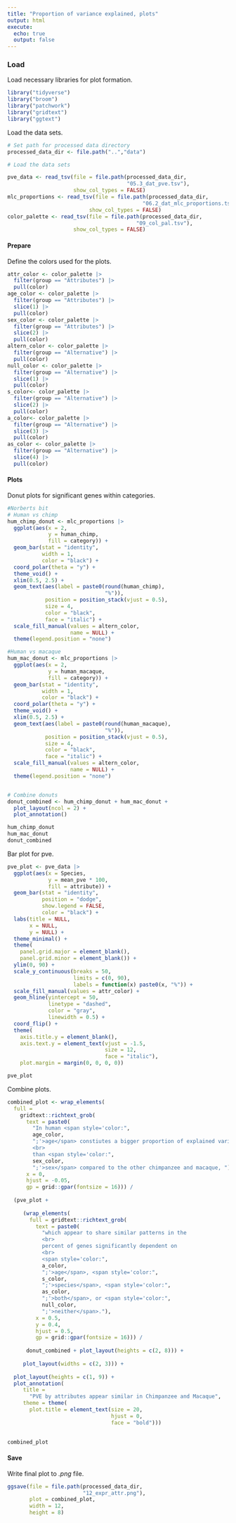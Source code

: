 ```yaml
---
title: "Proportion of variance explained, plots"
output: html
execute:
  echo: true
  output: false
---
```


### Load

Load necessary libraries for plot formation.

```r
library("tidyverse")
library("broom")
library("patchwork")
library("gridtext")
library("ggtext")
```

Load the data sets.

```r
# Set path for processed data directory
processed_data_dir <- file.path("..","data")

# Load the data sets

pve_data <- read_tsv(file = file.path(processed_data_dir,
                                      "05.3_dat_pve.tsv"),
                     show_col_types = FALSE)
mlc_proportions <- read_tsv(file = file.path(processed_data_dir,
                                           "06.2_dat_mlc_proportions.tsv"),
                          show_col_types = FALSE)
color_palette <- read_tsv(file = file.path(processed_data_dir,
                                         "09_col_pal.tsv"),
                     show_col_types = FALSE)

```

#### Prepare

Define the colors used for the plots.

```r
attr_color <- color_palette |>
  filter(group == "Attributes") |>
  pull(color)
age_color <- color_palette |>
  filter(group == "Attributes") |>
  slice(1) |>
  pull(color)
sex_color <- color_palette |>
  filter(group == "Attributes") |>
  slice(2) |>
  pull(color)
altern_color <- color_palette |>
  filter(group == "Alternative") |>
  pull(color)
null_color <- color_palette |>
  filter(group == "Alternative") |>
  slice(1) |>
  pull(color) 
s_color<- color_palette |>
  filter(group == "Alternative") |>
  slice(2) |>
  pull(color)
a_color<- color_palette |>
  filter(group == "Alternative") |>
  slice(3) |>
  pull(color)
as_color <- color_palette |>
  filter(group == "Alternative") |>
  slice(4) |>
  pull(color)
```

#### Plots

Donut plots for significant genes within categories.

```r
#Norberts bit
# Human vs chimp
hum_chimp_donut <- mlc_proportions |>
  ggplot(aes(x = 2, 
             y = human_chimp, 
             fill = category)) +
  geom_bar(stat = "identity", 
           width = 1, 
           color = "black") +
  coord_polar(theta = "y") +
  theme_void() +
  xlim(0.5, 2.5) +
  geom_text(aes(label = paste0(round(human_chimp),
                               "%")), 
            position = position_stack(vjust = 0.5),
            size = 4,
            color = "black",
            face = "italic") +
  scale_fill_manual(values = altern_color,
                    name = NULL) +
  theme(legend.position = "none")

#Human vs macaque
hum_mac_donut <- mlc_proportions |>
  ggplot(aes(x = 2, 
             y = human_macaque, 
             fill = category)) +
  geom_bar(stat = "identity", 
           width = 1, 
           color = "black") +
  coord_polar(theta = "y") +
  theme_void() +
  xlim(0.5, 2.5) +
  geom_text(aes(label = paste0(round(human_macaque),
                               "%")), 
            position = position_stack(vjust = 0.5),
            size = 4,
            color = "black",
            face = "italic") +
  scale_fill_manual(values = altern_color,
                    name = NULL) +
  theme(legend.position = "none")


# Combine donuts
donut_combined <- hum_chimp_donut + hum_mac_donut +
  plot_layout(ncol = 2) +
  plot_annotation()

hum_chimp_donut
hum_mac_donut
donut_combined

```

Bar plot for pve.

```r
pve_plot <- pve_data |>
  ggplot(aes(x = Species,
             y = mean_pve * 100,
             fill = attribute)) +
  geom_bar(stat = "identity",
           position = "dodge",
           show.legend = FALSE,
           color = "black") +
  labs(title = NULL,
       x = NULL,
       y = NULL) +
  theme_minimal() +
  theme(
    panel.grid.major = element_blank(),
    panel.grid.minor = element_blank()) +
  ylim(0, 90) +
  scale_y_continuous(breaks = 50,
                     limits = c(0, 90),
                     labels = function(x) paste0(x, "%")) +
  scale_fill_manual(values = attr_color) +
  geom_hline(yintercept = 50,
             linetype = "dashed",
             color = "gray",
             linewidth = 0.5) +
  coord_flip() +
  theme(
    axis.title.y = element_blank(),
    axis.text.y = element_text(vjust = -1.5,
                               size = 12,
                               face = "italic"),
    plot.margin = margin(0, 0, 0, 0))

pve_plot
```

Combine plots.

```r
combined_plot <- wrap_elements(
  full = 
    gridtext::richtext_grob(
      text = paste0(
        "In human <span style='color:",
        age_color,
        ";'>age</span> constiutes a bigger proportion of explained variance
        <br>
        than <span style='color:",
        sex_color,
        ";'>sex</span> compared to the other chimpanzee and macaque, "),
      x = 0,
      hjust = -0.05,
      gp = grid::gpar(fontsize = 16))) /
  
  (pve_plot + 
     
     (wrap_elements(
       full = gridtext::richtext_grob(
         text = paste0(
           "which appear to share similar patterns in the
           <br>
           percent of genes significantly dependent on
           <br>
           <span style='color:",
           a_color,
           ";'>age</span>, <span style='color:",
           s_color,
           ";'>species</span>, <span style='color:",
           as_color,
           ";'>both</span>, or <span style='color:",
           null_color,
           ";'>neither</span>."),
         x = 0.5,
         y = 0.4,
         hjust = 0.5,
         gp = grid::gpar(fontsize = 16))) /
  
      donut_combined + plot_layout(heights = c(2, 8))) +
     
     plot_layout(widths = c(2, 3))) +
  
  plot_layout(heights = c(1, 9)) +
  plot_annotation(
     title =
       "PVE by attributes appear similar in Chimpanzee and Macaque",
     theme = theme(
       plot.title = element_text(size = 20,
                                 hjust = 0,
                                 face = "bold")))
   

combined_plot
```

#### Save

Write final plot to *.png* file.

```r
ggsave(file = file.path(processed_data_dir,
                        "12_expr_attr.png"),
       plot = combined_plot,
       width = 12,
       height = 8)
```

